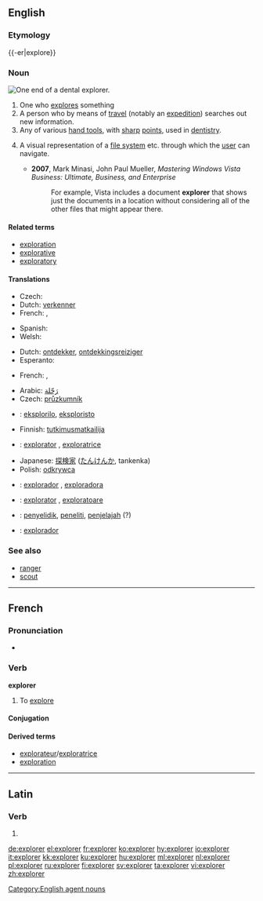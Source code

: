 {{wikipedia|dab=explorer (disambiguation)|explorer}}
==English==

{{wikipedia}}

===Etymology===
{{-er|explore}}

===Noun===
[[File:Dentalexplorer01croppedfiltered.jpg|thumb|upright|One end of a dental explorer.]]
{{en-noun}}

# One who [[explore]]s something
# A person who by means of [[travel]] (notably an [[expedition]]) searches out new information.
# Any of various [[hand tool]]s, with [[sharp]] [[point]]s, used in [[dentistry]].
# {{computing|GUI}} A visual representation of a [[file system]] etc. through which the [[user]] can navigate.
#* '''2007''', Mark Minasi, John Paul Mueller, ''Mastering Windows Vista Business: Ultimate, Business, and Enterprise''
#*: For example, Vista includes a document '''explorer''' that shows just the documents in a location without considering all of the other files that might appear there.

====Related terms====
* [[exploration]]
* [[explorative]]
* [[exploratory]]

====Translations====
{{trans-top|person who explores}}
* Czech: {{t-|cs|průzkumník|m}}
* Dutch: [[verkenner]] {{m}}
* French: {{t+|fr|explorateur|m}}, {{t+|fr|exploratrice|f}}
{{trans-mid}}
* Spanish: {{t+|es|explorador|m}}
* Welsh: {{t-|cy|exploraste|f|xs=Welsh}}
{{trans-bottom}}

{{trans-top|person who by expedition seeks new information}}
* Dutch: [[ontdekker]], [[ontdekkingsreiziger]] {{m}}
* Esperanto: {{t-|eo|esploristo|xs=Esperanto}}
{{trans-mid}}
* French: {{t+|fr|explorateur|m}}, {{t+|fr|exploratrice|f}}
{{trans-bottom}}

{{trans-top|any of various tools in dentistry}}
{{trans-mid}}
{{trans-bottom}}

{{checktrans-top}}
* Arabic: [[رَحّلة]]
* Czech: [[průzkumník]] {{m}}
* {{ttbc|eo}}: [[eksplorilo]], [[eksploristo]]
* Finnish: [[tutkimusmatkailija]]
* {{ttbc|Interlingua}}: [[explorator]] {{m}}, [[exploratrice]] {{f}}
{{trans-mid}}
* Japanese: [[探検家]] ([[たんけんか]], tankenka)
* Polish: [[odkrywca]] {{m}}
* {{ttbc|pt}}: [[explorador]] {{m}}, [[exploradora]] {{f}}
* {{ttbc|Romanian}}: [[explorator]] {{m}}, [[exploratoare]] {{f}}
* {{ttbc|Indonesian}}: [[selidik|penyelidik]], [[teliti|peneliti]], [[jelajah|penjelajah]] (?)
* {{ttbc|es}}: [[explorador]]
{{trans-bottom}}

===See also===
* [[ranger]]
* [[scout]]

[[Category:English agent nouns]]

----

==French==

===Pronunciation===
* {{audio|Fr-explorer.ogg|Audio}}

===Verb===
'''explorer'''

# To [[explore]]

====Conjugation====
{{fr-conj-er|explor|avoir}}

====Derived terms====
* [[explorateur]]/[[exploratrice]]
* [[exploration#French|exploration]]

----

==Latin==

===Verb===
{{la-verb-form|explōrer}}

# {{conjugation of|exploro|explōrō|1|s|pres|pass|sub|lang=la}}
{{count page|[[Wiktionary:Page count]]}}

[[de:explorer]]
[[el:explorer]]
[[fr:explorer]]
[[ko:explorer]]
[[hy:explorer]]
[[io:explorer]]
[[it:explorer]]
[[kk:explorer]]
[[ku:explorer]]
[[hu:explorer]]
[[ml:explorer]]
[[nl:explorer]]
[[pl:explorer]]
[[ru:explorer]]
[[fi:explorer]]
[[sv:explorer]]
[[ta:explorer]]
[[vi:explorer]]
[[zh:explorer]]